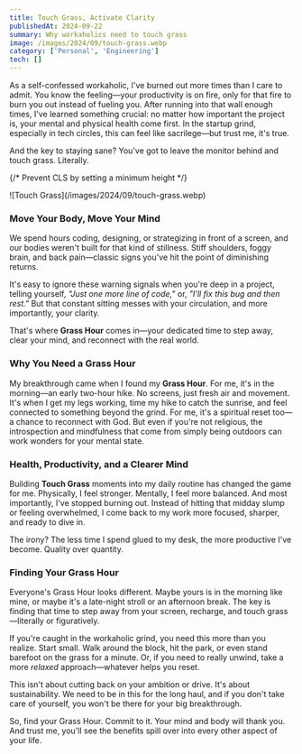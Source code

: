```yaml
---
title: Touch Grass, Activate Clarity
publishedAt: 2024-09-22
summary: Why workaholics need to touch grass
image: /images/2024/09/touch-grass.webp
category: ['Personal', 'Engineering']
tech: []
---
```



As a self-confessed workaholic, I've burned out more times than I care to admit. You know the feeling—your productivity is on fire, only for that fire to burn you out instead of fueling you. After running into that wall enough times, I've learned something crucial: no matter how important the project is, your mental and physical health come first. In the startup grind, especially in tech circles, this can feel like sacrilege—but trust me, it's true.

And the key to staying sane? You've got to leave the monitor behind and touch grass. Literally.

{/* Prevent CLS by setting a minimum height */}
<div style={{ minHeight: '300px' }}>
![Touch Grass](/images/2024/09/touch-grass.webp)
</div>


### Move Your Body, Move Your Mind

We spend hours coding, designing, or strategizing in front of a screen, and our bodies weren't built for that kind of stillness. Stiff shoulders, foggy brain, and back pain—classic signs you've hit the point of diminishing returns.

It's easy to ignore these warning signals when you're deep in a project, telling yourself, *"Just one more line of code,"* or, *"I'll fix this bug and then rest."* But that constant sitting messes with your circulation, and more importantly, your clarity.

That's where **Grass Hour** comes in—your dedicated time to step away, clear your mind, and reconnect with the real world.

### Why You Need a Grass Hour

My breakthrough came when I found my **Grass Hour**. For me, it's in the morning—an early two-hour hike. No screens, just fresh air and movement. It's when I get my legs working, time my hike to catch the sunrise, and feel connected to something beyond the grind. For me, it's a spiritual reset too—a chance to reconnect with God. But even if you're not religious, the introspection and mindfulness that come from simply being outdoors can work wonders for your mental state.

### Health, Productivity, and a Clearer Mind

Building **Touch Grass** moments into my daily routine has changed the game for me. Physically, I feel stronger. Mentally, I feel more balanced. And most importantly, I've stopped burning out. Instead of hitting that midday slump or feeling overwhelmed, I come back to my work more focused, sharper, and ready to dive in.

The irony? The less time I spend glued to my desk, the more productive I've become. Quality over quantity.

### Finding Your Grass Hour

Everyone's Grass Hour looks different. Maybe yours is in the morning like mine, or maybe it's a late-night stroll or an afternoon break. The key is finding that time to step away from your screen, recharge, and touch grass—literally or figuratively.

If you're caught in the workaholic grind, you need this more than you realize. Start small. Walk around the block, hit the park, or even stand barefoot on the grass for a minute. Or, if you need to really unwind, take a more *relaxed* approach—whatever helps you reset.

This isn't about cutting back on your ambition or drive. It's about sustainability. We need to be in this for the long haul, and if you don't take care of yourself, you won't be there for your big breakthrough.

So, find your Grass Hour. Commit to it. Your mind and body will thank you. And trust me, you'll see the benefits spill over into every other aspect of your life.